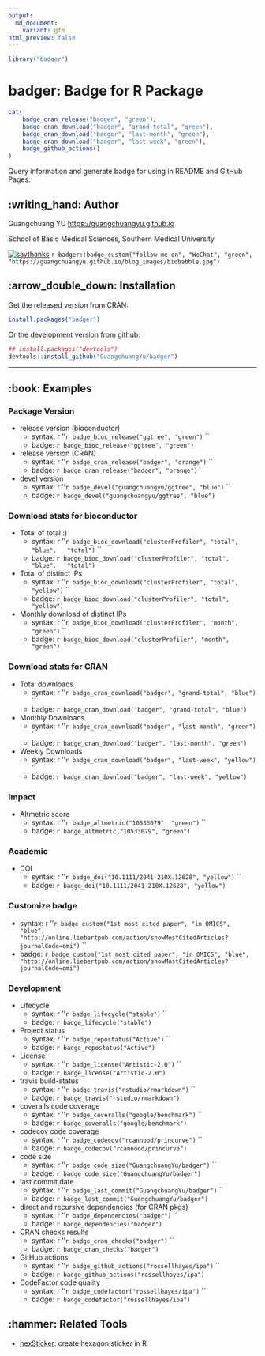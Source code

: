 ```yaml
---
output:
  md_document:
    variant: gfm
html_preview: false
---
```


<!-- README.md is generated from README.Rmd. Please edit that file -->

```r
library("badger")
```

# badger: Badge for R Package

```r
cat(
	badge_cran_release("badger", "green"),
	badge_cran_download("badger", "grand-total", "green"),
	badge_cran_download("badger", "last-month", "green"),
	badge_cran_download("badger", "last-week", "green"),
	badge_github_actions()
)
```

Query information and generate badge for using in README and GitHub Pages.

## :writing_hand: Author

Guangchuang YU <https://guangchuangyu.github.io>

School of Basic Medical Sciences, Southern Medical University

[![saythanks](https://img.shields.io/badge/say-thanks-ff69b4.svg)](https://saythanks.io/to/GuangchuangYu)
`r badger::badge_custom("follow me on", "WeChat", "green", "https://guangchuangyu.github.io/blog_images/biobabble.jpg")`


## :arrow_double_down: Installation

Get the released version from CRAN:

```r
install.packages("badger")
```

Or the development version from github:

```r
## install.packages("devtools")
devtools::install_github("GuangchuangYu/badger")
```

----

## :book: Examples

### Package Version

+ release version (bioconductor)
	- syntax: `` ``r ''`r badge_bioc_release("ggtree", "green")` ``
	- badge: `r badge_bioc_release("ggtree", "green")`
+ release version (CRAN)
	- syntax: `` ``r ''`r badge_cran_release("badger", "orange")` ``
	- badge: `r badge_cran_release("badger", "orange")`
+ devel version
	- syntax: `` ``r ''`r badge_devel("guangchuangyu/ggtree", "blue")` ``
	- badge: `r badge_devel("guangchuangyu/ggtree", "blue")`

### Download stats for bioconductor

+ Total of total :)
	- syntax: `` ``r ''`r badge_bioc_download("clusterProfiler", "total", "blue",
    "total")` ``
	- badge: `r badge_bioc_download("clusterProfiler", "total", "blue",
    "total")`
+ Total of distinct IPs
	- syntax: `` ``r ''`r badge_bioc_download("clusterProfiler", "total", "yellow")` ``
	- badge: `r badge_bioc_download("clusterProfiler", "total", "yellow")`
+ Monthly download of distinct IPs
	- syntax: `` ``r ''`r badge_bioc_download("clusterProfiler", "month", "green")` ``
	- badge: `r badge_bioc_download("clusterProfiler", "month", "green")`

### Download stats for CRAN

+ Total downloads
	- syntax: `` ``r ''`r badge_cran_download("badger", "grand-total", "blue")` ``
	- badge: `r badge_cran_download("badger", "grand-total", "blue")`
+ Monthly Downloads
	- syntax: `` ``r ''`r badge_cran_download("badger", "last-month", "green")` ``
	- badge: `r badge_cran_download("badger", "last-month", "green")`
+ Weekly Downloads
	- syntax: `` ``r ''`r badge_cran_download("badger", "last-week", "yellow")` ``
	- badge: `r badge_cran_download("badger", "last-week", "yellow")`


### Impact

+ Altmetric score
	- syntax: `` ``r ''`r badge_altmetric("10533079", "green")` ``
	- badge: `r badge_altmetric("10533079", "green")`


### Academic

+ DOI
	- syntax: `` ``r ''`r badge_doi("10.1111/2041-210X.12628", "yellow")` ``
	- badge: `r badge_doi("10.1111/2041-210X.12628", "yellow")`

### Customize badge

+ syntax: `` ``r ''`r badge_custom("1st most cited paper", "in OMICS", "blue",
  "http://online.liebertpub.com/action/showMostCitedArticles?journalCode=omi")` ``
+ badge: `r badge_custom("1st most cited paper", "in OMICS", "blue",
  "http://online.liebertpub.com/action/showMostCitedArticles?journalCode=omi")`

### Development

+ Lifecycle
	- syntax: `` ``r ''`r badge_lifecycle("stable")` ``
	- badge: `r badge_lifecycle("stable")`
+ Project status
	- syntax: `` ``r ''`r badge_repostatus("Active")` ``
	- badge: `r badge_repostatus("Active")`
+ License
  - syntax: `` ``r ''`r badge_license("Artistic-2.0")` ``
  - badge: `r badge_license("Artistic-2.0")`
+ travis build-status
	- syntax: `` ``r ''`r badge_travis("rstudio/rmarkdown")` ``
	- badge: `r badge_travis("rstudio/rmarkdown")`
+ coveralls code coverage
	- syntax: `` ``r ''`r badge_coveralls("google/benchmark")` ``
	- badge: `r badge_coveralls("google/benchmark")`
+ codecov code coverage
	- syntax: `` ``r ''`r badge_codecov("rcannood/princurve")` ``
	- badge: `r badge_codecov("rcannood/princurve")`
+ code size
	- syntax: `` ``r ''`r badge_code_size("GuangchuangYu/badger")` ``
	- badge: `r badge_code_size("GuangchuangYu/badger")`
+ last commit date
	- syntax: `` ``r ''`r badge_last_commit("GuangchuangYu/badger")` ``
	- badge: `r badge_last_commit("GuangchuangYu/badger")`
+ direct and recursive dependencies (for CRAN pkgs)
	- syntax: `` ``r ''`r badge_dependencies("badger")` ``
	- badge: `r badge_dependencies("badger")`
+ CRAN checks results
	- syntax: `` ``r ''`r badge_cran_checks("badger")` ``
	- badge: `r badge_cran_checks("badger")`
+ GitHub actions
  - syntax: `` ``r ''`r badge_github_actions("rossellhayes/ipa")` ``
  - badge: `r badge_github_actions("rossellhayes/ipa")`
+ CodeFactor code quality
  - syntax: `` ``r ''`r badge_codefactor("rossellhayes/ipa")` ``
  - badge: `r badge_codefactor("rossellhayes/ipa")`

## :hammer: Related Tools

+ [hexSticker](https://github.com/GuangchuangYu/hexSticker): create hexagon sticker in R
